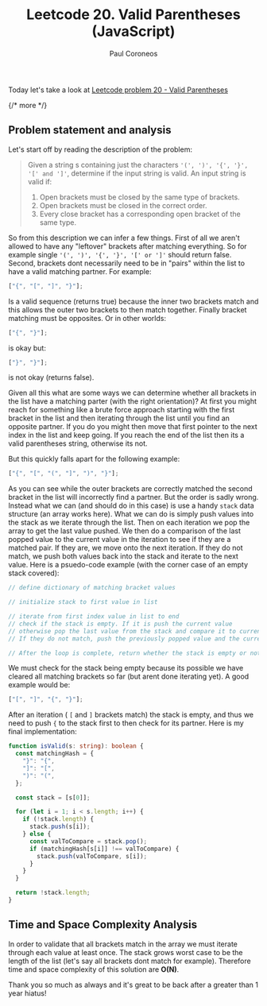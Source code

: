 ﻿---
title: "Leetcode 20. Valid Parentheses (JavaScript)"
description: "Solution to Leetcode 27 - Remove Element  (JavaScript)"
pubDate: 2024-10-29
author: "Paul Coroneos"
tags: ["leetcode", "array", "stack", "easy"]
---

Today let's take a look at [Leetcode problem 20 - Valid Parentheses](https://leetcode.com/problems/valid-parentheses/)

{/* more */}

## Problem statement and analysis

Let's start off by reading the description of the problem:

> Given a string s containing just the characters `'(', ')', '{', '}', '[' and ']'`, determine if the input string is valid.
> An input string is valid if:
>
> 1. Open brackets must be closed by the same type of brackets.
> 2. Open brackets must be closed in the correct order.
> 3. Every close bracket has a corresponding open bracket of the same type.

So from this description we can infer a few things. First of all we aren't allowed to have any "leftover" brackets after matching everything. So for example single `'(', ')', '{', '}', '[' or ']'` should return false. Second, brackets dont necessarily need to be in "pairs" within the list to have a valid matching partner. For example:

```typescript
["{", "[", "]", "}"];
```

Is a valid sequence (returns true) because the inner two brackets match and this allows the outer two brackets to then match together. Finally bracket matching must be opposites. Or in other worlds:

```typescript
["{", "}"];
```

is okay but:

```typescript
["}", "}"];
```

is not okay (returns false).

Given all this what are some ways we can determine whether all brackets in the list have a matching parter (with the right orientation)? At first you might reach for something like a brute force approach starting with the first bracket in the list and then iterating through the list until you find an opposite partner. If you do you might then move that first pointer to the next index in the list and keep going. If you reach the end of the list then its a valid parentheses string, otherwise its not.

But this quickly falls apart for the following example:

```typescript
["{", "[", "(", "]", ")", "}"];
```

As you can see while the outer brackets are correctly matched the second bracket in the list will incorrectly find a partner. But the order is sadly wrong. Instead what we can (and should do in this case) is use a handy `stack` data structure (an array works here). What we can do is simply push values into the stack as we iterate through the list. Then on each iteration we pop the array to get the last value pushed. We then do a comparison of the last popped value to the current value in the iteration to see if they are a matched pair. If they are, we move onto the next iteration. If they do not match, we push both values back into the stack and iterate to the next value. Here is a psuedo-code example (with the corner case of an empty stack covered):

```typescript
// define dictionary of matching bracket values

// initialize stack to first value in list

// iterate from first index value in list to end
// check if the stack is empty. If it is push the current value
// otherwise pop the last value from the stack and compare it to current value you are iterating over. If they match move to the next iteration.
// If they do not match, push the previously popped value and the current value back onto the stack

// After the loop is complete, return whether the stack is empty or not. An empty stack means all brackets matched and its a "valid parentheses". Otherwise if the stack contains any value at least 1 bracket has not matched.
```

We must check for the stack being empty because its possible we have cleared all matching brackets so far (but arent done iterating yet). A good example would be:

```typescript
["[", "]", "{", "}"];
```

After an iteration ( `[` and `]` brackets match) the stack is empty, and thus we need to push `{` to the stack first to then check for its partner. Here is my final implementation:

```typescript
function isValid(s: string): boolean {
  const matchingHash = {
    "}": "{",
    "]": "[",
    ")": "(",
  };

  const stack = [s[0]];

  for (let i = 1; i < s.length; i++) {
    if (!stack.length) {
      stack.push(s[i]);
    } else {
      const valToCompare = stack.pop();
      if (matchingHash[s[i]] !== valToCompare) {
        stack.push(valToCompare, s[i]);
      }
    }
  }

  return !stack.length;
}
```

## Time and Space Complexity Analysis

In order to validate that all brackets match in the array we must iterate through each value at least once. The stack grows worst case to be the length of the list (let's say all brackets dont match for example). Therefore time and space complexity of this solution are **O(N)**.

Thank you so much as always and it's great to be back after a greater than 1 year hiatus!

